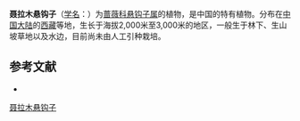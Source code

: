 {{Speciesbox
| name = 聂拉木悬钩子
| status = 
| status_system = 
| image =
| genus = Rubus
| species = nyalamensis
| authority = Yu et Lu
}}

'''聂拉木悬钩子'''（[[学名|学名]]：{{lang|la|''Rubus nyalamensis''}}）为[[蔷薇科|蔷薇科]][[悬钩子属|悬钩子属]]的植物，是中国的特有植物。分布在[[中国大陆|中国大陆]]的[[西藏|西藏]]等地，生长于海拔2,000米至3,000米的地区，一般生于林下、生山坡草地以及水边，目前尚未由人工引种栽培。

== 参考文献 ==
<div class="references-small">
* {{cite web| url =http://www.bioinfo.cn/db05/KmzwSpecies.php?action=view&id=19455| title =聂拉木悬钩子| work =《中国高等植物数据库全库》| publisher =中国科学院微生物研究所| author =昆明植物研究所| accessdate =2009-02-25| deadurl =yes| archiveurl =https://web.archive.org/web/20160305060543/http://www.bioinfo.cn/db05/KmzwSpecies.php?action=view&id=19455| archivedate =2016-03-05}}
</div>
{{Taxonbar|from=Q15230620}}

[[Category:悬钩子属|聂拉木悬钩子]]


{{植物小作品}}